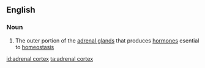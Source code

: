 ==English==

===Noun===
{{wikipedia}}
{{en-noun|sg=[[adrenal]] [[cortex]]|es}}

#{{anatomy}} The outer portion of the [[adrenal gland]]s that produces [[hormone]]s esential to [[homeostasis]]

[[id:adrenal cortex]]
[[ta:adrenal cortex]]